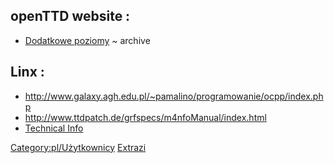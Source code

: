 
{{en/Archive/Community/Users/Infobox User| fontcolor     = navy
| width         = 
| tablecolor    = lightgreen
| color         = green
| status        =
| image         = en/Development/Code.png
| image_width   = 64px
| image_caption = since 2020
| name          = Extra Zi
| gender        = 
| birthdate     = 
| birthplace    = 
| location      = 
| country       = [[File:pl/Flag.png]]
| ocupation     = 
| education     = 
| religion      =
| politics      = 
| iq            =
| personalitytype= 
| OTTD          = extra·zi
| website       = [http://OpenTTD-Polska.pl OpenTTD-Polska.pl]
| email         = 
| Facebook      =  
| MySpace       = 
| Twitter       =  
| interests     = entrant programmer
| userboxes     = {{en/Emoticon|Confused|S}}
}}

== openTTD website :==
* [[pl/Extrazi/Additional levels|Dodatkowe poziomy]] ~ archive <!--page-->


== <!--not local-->Linx :==
* http://www.galaxy.agh.edu.pl/~pamalino/programowanie/ocpp/index.php <!--(in pl)-->
* http://www.ttdpatch.de/grfspecs/m4nfoManual/index.html
* [http://wiki.openttdcoop.org/Main_Page Technical Info]

<!--Semi-active--> 


[[Category:pl/Użytkownicy]] [[Category:en/Polish translators|Extrazi]]